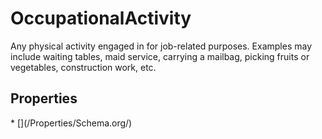   
# OccupationalActivity

Any physical activity engaged in for job-related purposes. Examples may include waiting tables, maid service, carrying a mailbag, picking fruits or vegetables, construction work, etc.

## Properties

<Grid>
* [](/Properties/Schema.org/)
</Grid>

